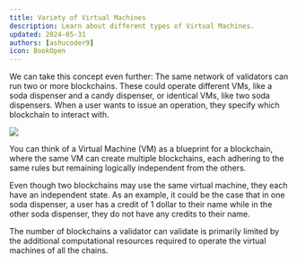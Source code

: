 ```yaml
---
title: Variety of Virtual Machines
description: Learn about different types of Virtual Machines.
updated: 2024-05-31
authors: [ashucoder9]
icon: BookOpen
---
```


We can take this concept even further: The same network of validators can run two or more blockchains. These could operate different VMs, like a soda dispenser and a candy dispenser, or identical VMs, like two soda dispensers. When a user wants to issue an operation, they specify which blockchain to interact with.

![](/course-images/dijets-fundamentals/vms.svg)

You can think of a Virtual Machine (VM) as a blueprint for a blockchain, where the same VM can create multiple blockchains, each adhering to the same rules but remaining logically independent from the others. 

Even though two blockchains may use the same virtual machine, they each have an independent state. As an example, it could be the case that in one soda dispenser, a user has a credit of 1 dollar to their name while in the other soda dispenser, they do not have any credits to their name.

The number of blockchains a validator can validate is primarily limited by the additional computational resources required to operate the virtual machines of all the chains.

<Quiz quizId="114"/>